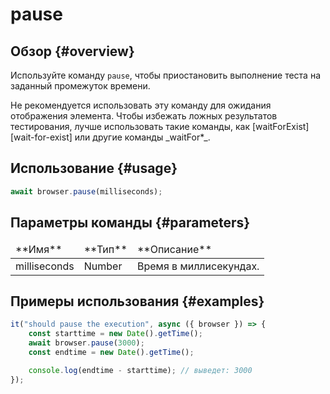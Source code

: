 
# pause

## Обзор {#overview}

Используйте команду `pause`, чтобы приостановить выполнение теста на заданный промежуток времени.

<Admonition type="warning">
    Не рекомендуется использовать эту команду для ожидания отображения элемента. Чтобы избежать
    ложных результатов тестирования, лучше использовать такие команды, как
    [waitForExist][wait-for-exist] или другие команды _waitFor*_.
</Admonition>

## Использование {#usage}

```javascript
await browser.pause(milliseconds);
```

## Параметры команды {#parameters}

<table>
<thead>
<tr><td>**Имя**</td><td>**Тип**</td><td>**Описание**</td></tr>
</thead>
<tbody>
<tr><td>milliseconds</td><td>Number</td><td>Время в миллисекундах.</td></tr>

</tbody>
</table>

## Примеры использования {#examples}

```javascript
it("should pause the execution", async ({ browser }) => {
    const starttime = new Date().getTime();
    await browser.pause(3000);
    const endtime = new Date().getTime();

    console.log(endtime - starttime); // выведет: 3000
});
```

[wait-for-exist]: ../element/waitForExist
